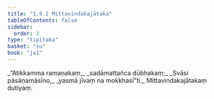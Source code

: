 ```yaml
---
title: "1.9.2 Mittavindakajātaka"
tableOfContents: false
sidebar:
  order: 3
type: "tipitaka"
basket: "su"
book: "ja1"
---
```



<DynamicBreadcrumb />

<Division number="82" book="ja1" bookNo="22" page="20">

<Paragraph number="182" type="verses" book="ja1">
_“Atikkamma ramaṇakaṃ,_  
_sadāmattañca dūbhakaṃ;_  
_Svāsi pāsāṇamāsīno,_  
_yasmā jīvaṃ na mokkhasī”ti._  


</Paragraph>
</Division>

<Paragraph number="183" type="center" book="ja1">
Mittavindakajātakaṃ dutiyaṃ.
</Paragraph>